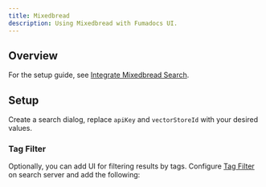 ```yaml
---
title: Mixedbread
description: Using Mixedbread with Fumadocs UI.
---
```


## Overview

For the setup guide, see [Integrate Mixedbread Search](/docs/headless/search/mixedbread).

## Setup

Create a search dialog, replace `apiKey` and `vectorStoreId` with your desired values.



### Tag Filter

Optionally, you can add UI for filtering results by tags. Configure [Tag Filter](/docs/headless/search/mixedbread#tag-filter) on search server and add the following:

